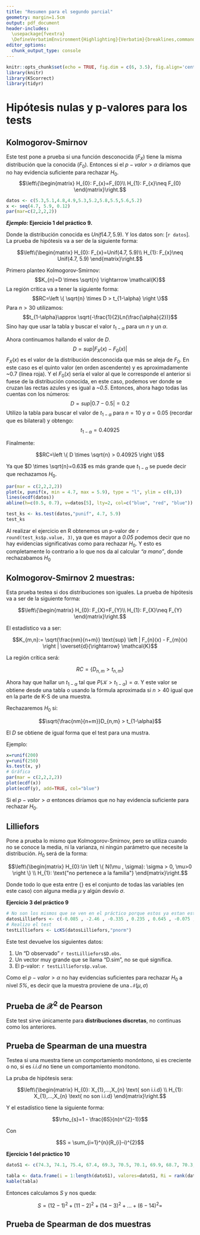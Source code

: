 ```yaml
---
title: "Resumen para el segundo parcial"
geometry: margin=1.5cm
output: pdf_document
header-includes:
  \usepackage{fvextra}
  \DefineVerbatimEnvironment{Highlighting}{Verbatim}{breaklines,commandchars=\\\{\}}
editor_options: 
  chunk_output_type: console
---
```


```r
knitr::opts_chunk$set(echo = TRUE, fig.dim = c(6, 3.5), fig.align='center', message=FALSE, warning=FALSE)
library(knitr)
library(KScorrect)
library(tidyr)
```

# Hipótesis nulas y p-valores para los tests
## Kolmogorov-Smirnov
Este test pone a prueba si una función desconocida ($F_{X}$) tiene la misma distribución que la conocida ($F_{0}$). Entonces si el $p-valor>\alpha$ diríamos que no hay evidencia suficiente para rechazar $H_{0}$.
$$\left\{\begin{matrix}
H_{0}: F_{x}=F_{0}\\ 
H_{1}: F_{x}\neq F_{0}
\end{matrix}\right.$$

```r
datos <- c(5.3,5.1,4.8,4.9,5.3,5.2,5.8,5.5,5.6,5.2)
x <- seq(4.7, 5.9, 0.12)
par(mar=c(2,2,2,2))
```

**_Ejemplo:_ Ejercicio 1 del práctico 9.**

Donde la distribución conocida es $Unif(4.7, 5.9)$. Y los datos son: [`r datos`]. La prueba de hipótesis va a ser de la siguiente forma:

$$\left\{\begin{matrix}
H_{0}: F_{x}=Unif(4.7, 5.9)\\ 
H_{1}: F_{x}\neq Unif(4.7, 5.9)
\end{matrix}\right.$$

Primero planteo Kolmogorov-Smirnov:
$$K_{n}=D \times \sqrt{n} \rightarrow  \mathcal{K}$$
La región crítica va a tener la siguiente forma:
$$RC=\left \{ \sqrt{n} \times D > t_{1-\alpha} \right \}$$ 
Para $n>30$ utilizamos:
$$t_{1-\alpha}\approx \sqrt{-\frac{1}{2}Ln(\frac{\alpha}{2})}$$
Sino hay que usar la tabla y buscar el valor $t_{1-\alpha}$ para un $n$ y un $\alpha$.

Ahora continuamos hallando el valor de _D_.
$$D=sup\left | F_{X}(x)-F_{0}(x) \right |$$
$F_{X}(x)$ es el valor de la distribución desconocida que más se aleja de $F_{0}$. En este caso es el quinto valor (en orden ascendente) y es aproximadamente ~0.7 (linea roja). Y el $F_{0}(x)$ sería el valor al que le corresponde el anterior si fuese de la distribución conocida, en este caso, podemos ver donde se cruzan las rectas azules y es igual a _~0.5_.
Entonces, ahora hago todas las cuentas con los números:
$$D=sup\left | 0.7-0.5 \right | = 0.2$$
Utilizo la tabla para buscar el valor de $t_{1-\alpha}$ para $n=10$ y $\alpha = 0.05$ (recordar que es bilateral) y obtengo:
$$t_{1-\alpha}=0.40925$$

Finalmente:

$$RC=\left \{ D \times \sqrt{n} > 0.40925 \right \}$$

Ya que $D \times \sqrt{n}=0.63$ es más grande que $t_{1-\alpha}$ se puede decir que rechazamos $H_{0}$.

```r
par(mar = c(2,2,2,2))
plot(x, punif(x, min = 4.7, max = 5.9), type = "l", ylim = c(0,1))
lines(ecdf(datos))
abline(h=c(0.5, 0.7), v=datos[5], lty=2, col=c("blue", "red", "blue"))
```

``` r
test_ks <- ks.test(datos,"punif", 4.7, 5.9)
test_ks
```

Al realizar el ejercicio en R obtenemos un p-valor de `r round(test_ks$p.value, 3)`, ya que es mayor a _0.05_ podemos decir que no hay evidencias significativas como para rechazar $H_{0}$. Y esto es completamente lo contrario a lo que nos da al calcular _"a mano"_, donde rechazabamos $H_{0}$

## Kolmogorov-Smirnov 2 muestras:
Esta prueba testea si dos distribuciones son iguales. La prueba de hipótesis va a ser de la siguiente forma:

$$\left\{\begin{matrix}
H_{0}: F_{X}=F_{Y}\\ 
H_{1}: F_{X}\neq F_{Y}
\end{matrix}\right.$$

El estadístico va a ser:

$$K_{m,n}:= \sqrt{\frac{nm}{n+m}}  \text{sup} \left | F_{n}(x) - F_{m}(x) \right | \overset{d}{\rightarrow} \mathcal{K}$$

La región crítica será:


$$RC = \left \{ D_{n,m}> t_{n,m} \right \}$$

Ahora hay que hallar un $t_{1-\alpha}$ tal que $P(\mathcal{K}>t_{1-\alpha})=\alpha$. Y este valor se obtiene desde una tabla o usando la fórmula aproximada si $n>40$ igual que en la parte de K-S de una muestra.

Rechazaremos $H_{0}$ si:

$$\sqrt{\frac{nm}{n+m}}D_{n,m} > t_{1-\alpha}$$

El _D_ se obtiene de igual forma que el test para una mustra.

Ejemplo:

```r
x=runif(200)
y=runif(250)
ks.test(x, y)
# Gráfica
par(mar = c(2,2,2,2))
plot(ecdf(x))
plot(ecdf(y), add=TRUE, col="blue")
```

Si el $p-valor>\alpha$ entonces diríamos que no hay evidencia suficiente para rechazar $H_{0}$.

## Lilliefors

\begin{center} \textbf{No realizamos este test "\emph{a mano}", solo se hizo en R} \end{center}

Pone a prueba lo mismo que Kolmogorov-Smirnov, pero se utiliza cuando no se conoce la media, ni la varianza, ni ningún parámetro que necesite la distribución. $H_{0}$ será de la forma:

$$\left\{\begin{matrix}
H_{0}:\in \left \{ N(\mu , \sigma): \sigma > 0, \mu>0 \right \}
\\ 
H_{1}: \text{"no pertenece a la familia"}
\end{matrix}\right.$$

Donde todo lo que esta entre {} es el conjunto de todas las variables  (en este caso) con alguna media $\mu$ y algún desvío $\sigma$.

**Ejercicio 3 del práctico 9**

```r
# No son los mismos que se ven en el práctico porque estos ya estan estandarizados.
datosLilliefors <- c(-0.085 , -2.46 , -0.335 , 0.235 , 0.645 , -0.075 , 0.965 , -1.38 , -2.115 , -0.055 , -0.48 , 0.615 , 1.315 , 0.11 , -0.445 , 0.61)
# Realizo el test
testLilliefors <- LcKS(datosLilliefors,"pnorm")
```

Este test devuelve los siguientes datos:

  1. Un "D observado" `r testLilliefors$D.obs`.
  2. Un vector muy grande que se llama "D.sim", no se qué significa.
  3. El p-valor: `r testLilliefors$p.value`.

Como el $p-valor > \alpha$ no hay evidencias suficientes para rechazar $H_{0}$ a nivel _5%_, es decir que la muestra proviene de una $\mathcal{N}(\mu, \sigma)$

## Prueba de $\mathcal{X}^{2}$ de Pearson

Este test sirve únicamente para **distribuciones discretas**, no continuas como los anteriores.

## Prueba de Spearman de una muestra

Testea si una muestra tiene un comportamiento monóntono, si es creciente o no, si es _i.i.d_ no tiene un comportamiento monótono.

La pruba de hipótesis sera: 

$$\left\{\begin{matrix}
H_{0}: X_{1},...,X_{n} \text{ son i.i.d} \\ 
H_{1}: X_{1},...,X_{n} \text{ no son i.i.d} 
\end{matrix}\right.$$

Y el estadístico tiene la siguiente forma:

$$\rho_{s}=1 - \frac{6S}{n(n^{2}-1)}$$

Con

$$S = \sum_{i=1}^{n}(R_{i}-i)^{2}$$

\newpage

**Ejercicio 1 del práctico 10**

```r
datoS1 <- c(74.3, 74.1, 75.4, 67.4, 69.3, 70.5, 70.1, 69.9, 68.7, 70.3, 70.7, 71.1, 74.4, 70.2)

tabla <- data.frame(i = 1:length(datoS1), valores=datoS1, Ri = rank(datoS1))
kable(tabla)

```

Entonces calculamos $S$ y nos queda:

$$S=(12-1)^{2}+(11-2)^{2}+(14-3)^{2}+...+(6-14)^{2}=$$

## Prueba de Spearman de dos muestras




